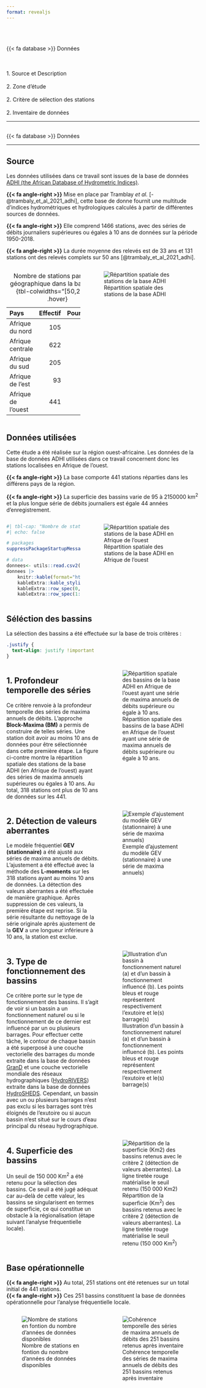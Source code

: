 ```yaml
---
format: revealjs
---
```


##  {#donnees data-menu-title="Données" background="#053660"}

<br><br>
[{{< fa database >}} Données]{.custom-outline}

<br><br>
[1. Source et Description]{.custom-outline2} <br><br>
[2. Zone d'étude]{.custom-outline2} <br><br>
[2. Critère de sélection des stations]{.custom-outline2} <br><br>
[2. Inventaire de données]{.custom-outline2}

---

## {#donnee data-menu-title=""}

[{{< fa database >}} Données]{.slide-title}

<hr>

::: {.panel-tabset}

## [Source]{.custom-tabset-title}

::: {.body-text .topbr .bottombr}

Les données utilisées dans ce travail sont issues de la base de données [ADHI (the African Database of Hydrometric Indices)](https://doi.org/10.23708/LXGXQ9){target="_blank"}. <br>

**{{< fa angle-right >}}** Mise en place par Tramblay _et al._ [-@trambaly_et_al_2021_adhi], cette base de donne fournit une multitude d'indices hydrométriques et hydrologiques calculés à partir de différentes sources de données.<br>

**{{< fa angle-right >}}** Elle comprend 1466 stations, avec des séries de débits journaliers supérieures ou égales à 10 ans de données sur la période 1950-2018.<br>

**{{< fa angle-right >}}** La durée moyenne des relevés est de 33 ans et 131 stations ont des relevés complets sur 50 ans [@trambaly_et_al_2021_adhi]. <br>

:::

:::: {.columns}
::: {.column width="40%"}
| Pays                | Effectif             | Pourcentage |
|:--------------------|---------------------:|-------------:|
| Afrique du nord     | 105                  | 07%         |
| Afrique centrale    | 622                  | 42%         |
| Afrique du sud      | 205                  | 14%         |
| Afrique de l'est    | 93                   | 06%         |
| Afrique de l'ouest  | 441                  | 30%         |
: Nombre de stations par région géographique dans la base ADHI {tbl-colwidths="[50,25,25]" .hover}
:::
::: {.column width="60%"}
![Répartition spatiale des stations de la base ADHI](assets/images/adhi_all_stations_loc_map.jpg)
:::
::::

<!-- --------------------------------------------------------------- -->

## [Données utilisées]{.custom-tabset-title}

::: {.body-text .topbr .bottombr}

Cette étude a été réalisée sur la région ouest-africaine. Les données de la base de données ADHI utilisées dans ce travail concernent donc les stations localisées en Afrique de l'ouest. <br>

**{{< fa angle-right >}}** La base comporte 441 stations réparties dans les différens pays de la région. <br>

**{{< fa angle-right >}}**  La superficie des bassins varie de 95 à 2150000 km^2^ et la plus longue série de débits journaliers est égale 44 années d'enregistrement. 

:::

:::: {.columns}
::: {.column width="40%"}
```r
#| tbl-cap: "Nombre de stations par pays dans la base ADHI en Afrique de l'ouest"
#| echo: false

# packages
suppressPackageStartupMessages(library(dplyr))

# data
donnees<- utils::read.csv2("assets/data/adhi_west_africa_stations_by_country.csv")
donnees |>
    knitr::kable(format="html", booktabs = T) |>
    kableExtra::kable_styling(bootstrap_options=c("striped", "hover")) |>
    kableExtra::row_spec(0, bold = T) |>
    kableExtra::row_spec(1:12, extra_css = "border-bottom-style: none")
```

:::
::: {.column width="60%"}
![Répartition spatiale des stations de la base ADHI en Afrique de l'ouest](assets/images/carte_de_localisation_base_adhi.jpg)
:::
::::

<!-- --------------------------------------------------------------- -->

## [Séléction des bassins]{.custom-tabset-title}

::: {.body-text .topbr .bottombr}

::: {.body-text}

La sélection des bassins a été effectuée sur la base de trois critères :

:::

```css
.justify {
  text-align: justify !important
}
```

:::

::: {.justify}

:::: {.columns} 
::: {.column width="50%"}
::: {.callout-note icon=false}
## [1. Profondeur temporelle des séries]{.tabset-subtitle1}<br>

 [Ce critère renvoie à la profondeur temporelle des séries de maxima annuels de débits. L'approche **Block-Maxima (BM)** a permis de construire de telles séries. Une station doit avoir au moins 10 ans de données pour être sélectionnée dans cette première étape. La figure ci-contre montre la répartition spatiale des stations de la base ADHI (en Afrique de l'ouest) ayant des séries de maxima annuels supérieures ou égales à 10 ans. Au total, 318 stations ont plus de 10 ans de données sur les 441.]{.column-body-text}

:::

:::
::: {.column width="50%"}
 ![Répartition spatiale des bassins de la base ADHI en Afrique de l’ouest ayant une série de maxima annuels de débits supérieure ou égale à 10 ans.](assets/images/west_africa_ann_max_temporal_depth_spatialisation.jpeg)
:::
::::



:::: {.columns} 
::: {.column width="50%"}
::: {.callout-note icon=false}
## [2. Détection de valeurs aberrantes]{.tabset-subtitle1}<br>

 [Le modèle fréquentiel **GEV (stationnaire)** a été ajusté aux séries de maxima annuels de débits. L'ajustement a été effectué avec la méthode des **L-moments** sur les 318 stations ayant au moins 10 ans de données. La détection des valeurs aberrantes a été effectuée de manière graphique. Après suppression de ces valeurs, la première étape est reprise. Si la série résultante du nettoyage de la série originale après ajustement de la **GEV** a une longueur inférieure à 10 ans, la station est exclue.]{.column-body-text}

:::

:::
::: {.column width="50%"}
 ![Exemple d'ajustement du modèle GEV (stationnaire) à une série de maxima annuels)](assets/images/exemple_ajustement_gev.jpg)
:::
::::



:::: {.columns} 
::: {.column width="50%"}
::: {.callout-note icon=false}
## [3. Type de fonctionnement des bassins]{.tabset-subtitle1}<br>

 [Ce critère porte sur le type de fonctionnement des bassins. Il s'agit de voir si un bassin a un fonctionnement naturel ou si le fonctionnement de ce dernier est influencé par un ou plusieurs barrages. Pour effectuer cette tâche, le contour de chaque bassin a été superposé à une couche vectorielle des barrages du monde extraite dans la base de données [GranD](https://www.globaldamwatch.org/grand/){target="_blank"} et une couche vectorielle mondiale des réseaux hydrographiques ([HydroRIVERS](https://www.hydrosheds.org/products/hydrorivers){target="_blank"}) extraite dans la base de données [HydroSHEDS](https://www.hydrosheds.org/products/hydrorivers){target="_blank"}.
 Cependant, un bassin avec un ou plusieurs barrages n’est pas exclu si les barrages sont très éloignés de l’exutoire ou si aucun bassin n’est situé sur le cours d’eau principal du réseau hydrographique.]{.column-body-text}

:::

:::
::: {.column width="50%"}
 ![Illustration d'un bassin à fonctionnement naturel (a) et d'un bassin à fonctionnement influencé (b). Les points bleus et rouge représentent respectivement l’exutoire et le(s) barrage(s)](assets/images/barrage_criteria_example.jpg)
:::
::::



:::: {.columns} 
::: {.column width="50%"}
::: {.callout-note icon=false}
## [4. Superficie des bassins]{.tabset-subtitle1}<br>

 [Un seuil de 150 000 Km^2^ a été retenu pour la sélection des bassins. Ce seuil a été jugé adéquat car au-delà de cette valeur, les bassins se singularisent en termes de superficie, ce qui constitue un obstacle à la régionalisation (étape suivant l’analyse fréquentielle locale).]{.column-body-text}

:::

:::
::: {.column width="50%"}
 ![Répartition de la superficie (Km^2^) des bassins retenus avec le
critère 2 (détection de valeurs aberrantes). La ligne tiretée rouge matérialise le seuil retenu (150 000 Km^2^)](assets/images/Superficie_Bassins_Diagramme_En_Barre.jpg)
:::
::::

:::

<!-- --------------------------------------------------------------- -->


## [Base opérationnelle]{.custom-tabset-title}

::: {.justify}

::: {.body-text .topbr .bottombr}

**{{< fa angle-right >}}** Au total, 251 stations ont été retenues sur un total initial de 441 stations.<br>
**{{< fa angle-right >}}** Ces 251 bassins constituent la base de données opérationnelle pour l’analyse fréquentielle locale.

:::

:::: {.columns} 
::: {.column width="50%"}
 ![Nombre de stations en fontion du nombre d'années de données disponibles](assets/images/west_africa_ann_max_temporal_depth.jpeg)
:::
::: {.column width="50%"}
 ![Cohérence temporelle des séries de maxima annuels de débits des 251 bassins retenus après inventaire](assets/images/west_africa_consistency_plot.jpg)
:::
::::

:::

:::